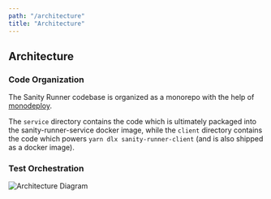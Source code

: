 ```yaml
---
path: "/architecture"
title: "Architecture"
---
```


## Architecture

### Code Organization

The Sanity Runner codebase is organized as a monorepo with the help of [monodeploy](https://github.com/tophat/monodeploy).

The `service` directory contains the code which is ultimately packaged into the sanity-runner-service docker image, while the `client` directory contains the code which powers `yarn dlx sanity-runner-client` (and is also shipped as a docker image).

### Test Orchestration

![Architecture Diagram](../images/architecture.png)
